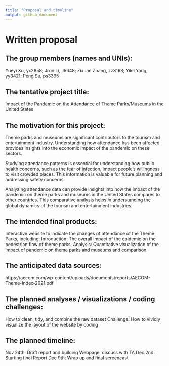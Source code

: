 ```yaml
---
title: "Proposal and timeline"
output: github_document
---
```


# Written proposal

## The group members (names and UNIs): 

Yueyi Xu, yx2858; Jixin Li, jl6648; Zixuan Zhang, zz3168; Yilei Yang, yy3421; Peng Su, ps3395

## The tentative project title:

Impact of the Pandemic on the Attendance of Theme Parks/Museums in the United States

## The motivation for this project:

Theme parks and museums are significant contributors to the tourism and entertainment industry. Understanding how attendance has been affected provides insights into the economic impact of the pandemic on these sectors.

Studying attendance patterns is essential for understanding how public health concerns, such as the fear of infection, impact people's willingness to visit crowded places. This information is valuable for future planning and addressing safety concerns.

Analyzing attendance data can provide insights into how the impact of the pandemic on theme parks and museums in the United States compares to other countries. This comparative analysis helps in understanding the global dynamics of the tourism and entertainment industries.


## The intended final products:

Interactive website to indicate the changes of attendance of the Theme Parks, including:
Introduction: The overall impact of the epidemic on the pedestrian flow of theme parks,
Analysis: Quantitative visualization of the impact of pandemic on theme parks and museums and comparison

## The anticipated data sources:

https://aecom.com/wp-content/uploads/documents/reports/AECOM-Theme-Index-2021.pdf

## The planned analyses / visualizations / coding challenges:

How to clean, tidy,  and combine the raw dataset
Challenge: How to vividly visualize the layout of the website by coding

## The planned timeline:

Nov 24th: Draft report and building Webpage, discuss with TA
Dec 2nd: Starting final Report
Dec 9th: Wrap up and final screencast 

